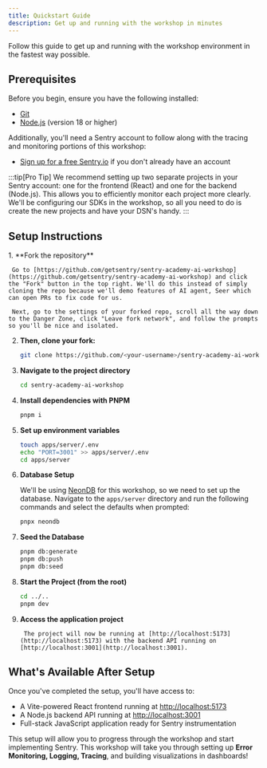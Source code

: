 ```yaml
---
title: Quickstart Guide
description: Get up and running with the workshop in minutes
---
```



Follow this guide to get up and running with the workshop environment in the fastest way possible.

## Prerequisites

Before you begin, ensure you have the following installed:

- [Git](https://git-scm.com/downloads)
- [Node.js](https://nodejs.org/) (version 18 or higher)

Additionally, you'll need a Sentry account to follow along with the tracing and monitoring portions of this workshop:

- [Sign up for a free Sentry.io](https://sentry.io/signup/) if you don't already have an account

:::tip[Pro Tip]
We recommend setting up two separate projects in your Sentry account: one for the frontend (React) and one for the backend (Node.js). This allows you to efficiently monitor each project more clearly. We'll be configuring our SDKs in the workshop, so all you need to do is create the new projects and have your DSN's handy.
:::

## Setup Instructions

<Steps>
  1. **Fork the repository**

     Go to [https://github.com/getsentry/sentry-academy-ai-workshop](https://github.com/getsentry/sentry-academy-ai-workshop) and click the "Fork" button in the top right. We'll do this instead of simply cloning the repo because we'll demo features of AI agent, Seer which can open PRs to fix code for us.

     Next, go to the settings of your forked repo, scroll all the way down to the Danger Zone, click "Leave fork network", and follow the prompts so you'll be nice and isolated.

2.  **Then, clone your fork:**

     ```bash
     git clone https://github.com/<your-username>/sentry-academy-ai-workshop.git
     ```

3.  **Navigate to the project directory**

    ```bash
    cd sentry-academy-ai-workshop
    ```

4.  **Install dependencies with PNPM**

    ```bash
    pnpm i
    ```

5.  **Set up environment variables**

    ```bash
    touch apps/server/.env
    echo "PORT=3001" >> apps/server/.env
    cd apps/server
    ```

6.  **Database Setup**

    We'll be using [NeonDB](https://neon.new/) for this workshop, so we need to set up the database. Navigate to the `apps/server` directory and run the following commands and select the defaults when prompted:

    ```bash
    pnpx neondb
    ```

7.  **Seed the Database**

    ```bash
    pnpm db:generate
    pnpm db:push
    pnpm db:seed
    ```

8.  **Start the Project (from the root)**

    ```bash
    cd ../..
    pnpm dev
    ```

9.  **Access the application project**

         The project will now be running at [http://localhost:5173](http://localhost:5173) with the backend API running on [http://localhost:3001](http://localhost:3001).

</Steps>

## What's Available After Setup

Once you've completed the setup, you'll have access to:

- A Vite-powered React frontend running at [http://localhost:5173](http://localhost:5173)
- A Node.js backend API running at [http://localhost:3001](http://localhost:3001)
- Full-stack JavaScript application ready for Sentry instrumentation

This setup will allow you to progress through the workshop and start implementing Sentry. This workshop will take you through setting up **Error Monitoring, Logging, Tracing**, and building visualizations in dashboards!

